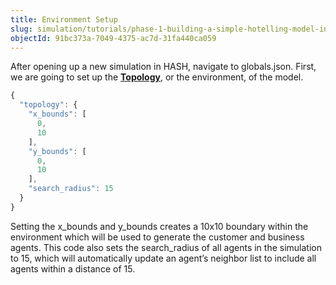 ```yaml
---
title: Environment Setup
slug: simulation/tutorials/phase-1-building-a-simple-hotelling-model-in-2d/set-up-environment
objectId: 91bc373a-7049-4375-ac7d-31fa440ca059
---
```


After opening up a new simulation in HASH, navigate to globals.json. First, we are going to set up the [**Topology**](/docs/simulations/create/configuration/topology), or the environment, of the model.

<Tabs>
<Tab title="globals.json" >

```javascript
{
  "topology": {
    "x_bounds": [
      0,
      10
    ],
    "y_bounds": [
      0,
      10
    ],
    "search_radius": 15
  }
}
```

</Tab>
</Tabs>

Setting the x_bounds and y_bounds creates a 10x10 boundary within the environment which will be used to generate the customer and business agents. This code also sets the search_radius of all agents in the simulation to 15, which will automatically update an agent’s neighbor list to include all agents within a distance of 15.
